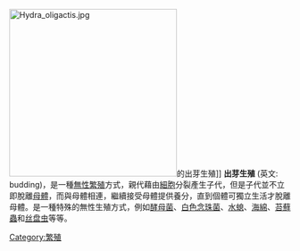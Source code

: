 [[File:Hydra_oligactis.jpg|300px]]的出芽生殖]]
'''出芽生殖''' (英文: budding)，是一種[[無性繁殖|無性繁殖]]方式，親代藉由[[細胞|細胞]]分裂產生子代，但是子代並不立即脫離[[母體|母體]]，而與母體相連，繼續接受母體提供養分，直到個體可獨立生活才脫離母體。是一種特殊的無性生殖方式，例如[[酵母菌|酵母菌]]、[[白色念珠菌|白色念珠菌]]、[[水螅|水螅]]、[[海綿|海綿]]、[[苔蘚蟲|苔蘚蟲]]和[[丝盘虫|丝盘虫]]等等。
{{Biology-stub}}
[[Category:繁殖|Category:繁殖]]